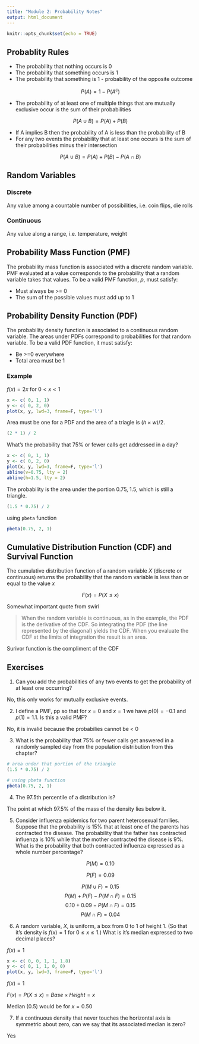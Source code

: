 ```yaml
---
title: "Module 2: Probability Notes"
output: html_document
---
```


```r
knitr::opts_chunk$set(echo = TRUE)
```

## Probablity Rules

* The probability that nothing occurs is 0  
* The probability that something occurs is 1  
* The probability that something is 1 -  probability of the opposite outcome 

$$P(A) = 1 - P(A^c)$$

* The probability of at least one of multiple things that are mutually exclusive occur is the sum of their probabilities

$$P(A \cup B) = P(A) + P(B)$$

* If A implies B then the probability of A is less than the probability of B
* For any two events the probability that at least one occurs is the sum of their probabilities minus their intersection  
  
$$P(A \cup B) = P(A) + P(B) - P(A \cap B)$$  

## Random Variables  

### Discrete  
Any value among a countable number of possibilities, i.e. coin flips, die rolls

### Continuous  
Any value along a range, i.e. temperature, weight


## Probability Mass Function (PMF)

The probability mass function is associated with a discrete random variable.  PMF evaluated at a value corresponds 
to the probability that a random variable takes that values.  To be a valid PMF function, *p*, must satisfy:  

* Must always be >= 0  
* The sum of the possible values must add up to 1

## Probability Density Function (PDF)

The probability density function is associated to a continuous random variable.  The areas under PDFs correspond to 
probabilities for that random variable.  To be a valid PDF function, it must satisfy:

* Be >=0 everywhere
* Total area must be 1

### Example

$f(x) = 2x$ for $0< x < 1$  

```r
x <- c( 0, 1, 1)
y <- c( 0, 2, 0)
plot(x, y, lwd=3, frame=F, type='l')
```

Area must be one for a PDF and the area of a triagle is $(h \times w)/2$.

```r
(2 * 1) / 2
```

What's the probability that 75% or fewer calls get addressed in a day?

```r
x <- c( 0, 1, 1)
y <- c( 0, 2, 0)
plot(x, y, lwd=3, frame=F, type='l')
abline(v=0.75, lty = 2)
abline(h=1.5, lty = 2)
```

The probability is the area under the portion 0.75, 1.5, which is still a triangle.


```r
(1.5 * 0.75) / 2
```

using `pbeta` function

```r
pbeta(0.75, 2, 1)
```

## Cumulative Distribution Function (CDF) and Survival Function

The cumulative distribution function of a random variable  $X$ (discrete or continuous)
returns the probability that the random variable is less than or equal to the value $x$

$$F(x) = P(X \leq x)$$

Somewhat important quote from swirl

> When the random variable is continuous, as in the example, the PDF is the derivative of the CDF. So
> integrating the PDF (the line represented by the diagonal) yields the CDF. When you evaluate the
> CDF at the limits of integration the result is an area.

Surivor function is the compliment of the CDF

## Exercises  

1. Can you add the probabilities of any two events to get the probability of at least one occurring?

No, this only works for mutually exclusive events.  

2. I define a PMF, pp so that for $x=0$ and $x=1$ we have $p(0)=−0.1$ and $p(1)=1.1$. Is this a valid PMF?

No, it is invalid because the probabilies cannot be < 0

3. What is the probability that 75% or fewer calls get answered in a randomly sampled day from the population distribution from this chapter?

```r
# area under that portion of the triangle
(1.5 * 0.75) / 2

# using pbeta function
pbeta(0.75, 2, 1)
```

4. The 97.5th percentile of a distribution is?

The point at which 97.5% of the mass of the density lies below it.

5. Consider influenza epidemics for two parent heterosexual families. Suppose that the probability is 15% that at least one of the parents has contracted the disease. The probability that the father has contracted influenza is 10% while that the mother contracted the disease is 9%. What is the probability that both contracted influenza expressed as a whole number percentage?

$$P(M) = 0.10$$

$$P(F) = 0.09$$

$$P(M \cup F) = 0.15$$
$$P(M) + P(F) - P(M \cap F)= 0.15$$
$$0.10 + 0.09 - P(M \cap F)= 0.15$$
$$P(M \cap F)= 0.04$$



6. A random variable, $X$, is uniform, a box from 0 to 1 of height 1. (So that it’s density is $f(x)=1$ for $0≤x≤1$.) 
What is it’s median expressed to two decimal places?

$f(x) = 1$

```r
x <- c( 0, 0, 1, 1, 1.8)
y <- c( 0, 1, 1, 0, 0)
plot(x, y, lwd=3, frame=F, type='l')
```

$f(x) = 1$

$F(x) = P(X≤x) = Base \times Height = x$

Median (0.5) would be for $x = 0.50$


7.  If a continuous density that never touches the horizontal axis is symmetric about zero, can we say that its associated median is zero? 

Yes





















